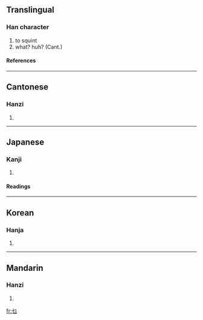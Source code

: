 ==Translingual==
===Han character===
{{Han char|rn=5|rad=乙|as=01|sn=2|four=4771<sub>2</sub>|canj=心弓 (PN), 心尸 (PS), X心弓 (XPN)}}
# to squint
# what? huh? (Cant.)
====References====
{{Han ref|kx=0083.180|dkj=00166|dj=0168.010|hdz=10049.090|uh=4E5C|ud=20060|bh=C941|bd=51521}}
----
==Cantonese==
===Hanzi===
{{yue-hanzi|jyut=|y=mat1, me2 nip2}}
# {{defn|Cantonese}}
----
==Japanese==
===Kanji===
{{ja-kanji|grade=|rs=乙01}}
# {{defn|Japanese}}
====Readings====
{{ja-readings|on=[[ば]] (ba), [[め]] (me)|kun=[[やぶにらみ]] (yabunirami)}}
----
==Korean==
===Hanja===
{{ko-hanja|hangeul=먀|rv=mya|mr=mya}}
# {{defn|Korean}}
----
==Mandarin==
===Hanzi===
{{cmn-hanzi|pin=[[miē]] ([[mie1]])|wg=mieh<sup>1</sup>}}
# {{defn|Mandarin}}

[[fr:乜]]